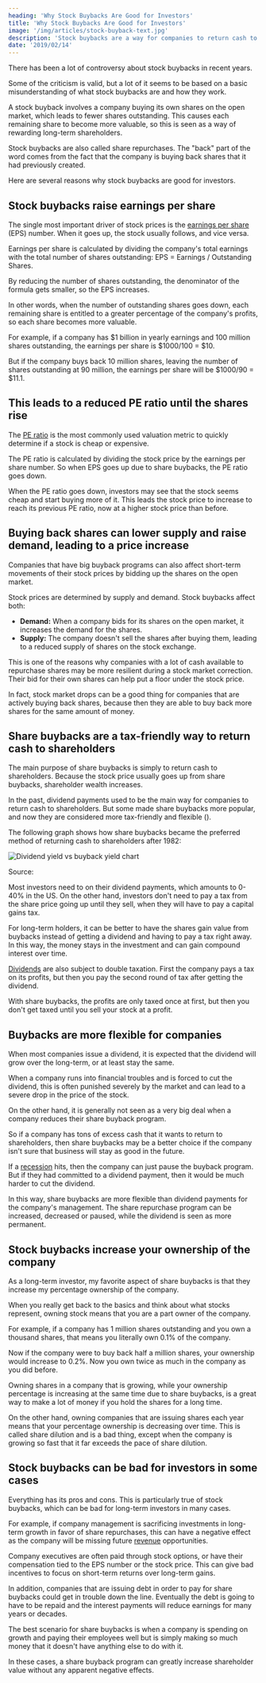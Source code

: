 ```yaml
---
heading: 'Why Stock Buybacks Are Good for Investors'
title: 'Why Stock Buybacks Are Good for Investors'
image: '/img/articles/stock-buyback-text.jpg'
description: 'Stock buybacks are a way for companies to return cash to shareholders, which is great for long-term investors for various reasons.'
date: '2019/02/14'
---
```


There has been a lot of controversy about stock buybacks in recent years.

Some of the criticism is valid, but a lot of it seems to be based on a basic misunderstanding of what stock buybacks are and how they work.

A stock buyback involves a company buying its own shares on the open market, which leads to fewer shares outstanding. This causes each remaining share to become more valuable, so this is seen as a way of rewarding long-term shareholders.

Stock buybacks are also called share repurchases. The "back" part of the word comes from the fact that the company is buying back shares that it had previously created.

Here are several reasons why stock buybacks are good for investors.

## Stock buybacks raise earnings per share

The single most important driver of stock prices is the [earnings per share](/term/eps-earnings-per-share/) (EPS) number. When it goes up, the stock usually follows, and vice versa.

Earnings per share is calculated by dividing the company's total earnings with the total number of shares outstanding: EPS = Earnings / Outstanding Shares.

By reducing the number of shares outstanding, the denominator of the formula gets smaller, so the EPS increases.

In other words, when the number of outstanding shares goes down, each remaining share is entitled to a greater percentage of the company's profits, so each share becomes more valuable.

For example, if a company has $1 billion in yearly earnings and 100 million shares outstanding, the earnings per share is $1000/100 = $10.

But if the company buys back 10 million shares, leaving the number of shares outstanding at 90 million, the earnings per share will be $1000/90 = $11.1.

## This leads to a reduced PE ratio until the shares rise

The [PE ratio](/term/pe-ratio/) is the most commonly used valuation metric to quickly determine if a stock is cheap or expensive.

The PE ratio is calculated by dividing the stock price by the earnings per share number. So when EPS goes up due to share buybacks, the PE ratio goes down.

When the PE ratio goes down, investors may see that the stock seems cheap and start buying more of it. This leads the stock price to increase to reach its previous PE ratio, now at a higher stock price than before.

## Buying back shares can lower supply and raise demand, leading to a price increase

Companies that have big buyback programs can also affect short-term movements of their stock prices by bidding up the shares on the open market.

Stock prices are determined by supply and demand. Stock buybacks affect both:

-  **Demand:** When a company bids for its shares on the open market, it increases the demand for the shares.
-  **Supply:** The company doesn't sell the shares after buying them, leading to a reduced supply of shares on the stock exchange.

This is one of the reasons why companies with a lot of cash available to repurchase shares may be more resilient during a stock market correction. Their bid for their own shares can help put a floor under the stock price.

In fact, stock market drops can be a good thing for companies that are actively buying back shares, because then they are able to buy back more shares for the same amount of money.

## Share buybacks are a tax-friendly way to return cash to shareholders

The main purpose of share buybacks is simply to return cash to shareholders. Because the stock price usually goes up from share buybacks, shareholder wealth increases.

In the past, dividend payments used to be the main way for companies to return cash to shareholders. But some <External url="https://www.bloomberg.com/opinion/articles/2018-03-27/congress-would-make-a-mistake-by-banning-share-buybacks" text="new rules in 1982" /> made share buybacks more popular, and now they are considered more tax-friendly and flexible (<External url="https://papers.ssrn.com/sol3/papers.cfm?abstract_id=2715098" text="1" />).

The following graph shows how share buybacks became the preferred method of returning cash to shareholders after 1982:

<img
	src="/img/articles/dividend-yield-vs-buyback-yield-chart.png"
	alt="Dividend yield vs buyback yield chart"
	width={923}
	height={630}
	loading="lazy"
/>

Source: <External url="https://papers.ssrn.com/sol3/papers.cfm?abstract_id=2715098" text="Straehl, Philip U. and Ibbotson, Roger G., The Supply of Stock Returns: Adding Back Buybacks (December 17, 2015)." />

Most investors need to <External url="https://en.wikipedia.org/wiki/Dividend_tax" text="pay a tax" /> on their dividend payments, which amounts to 0-40% in the US. On the other hand, investors don't need to pay a tax from the share price going up until they sell, when they will have to pay a capital gains tax.

For long-term holders, it can be better to have the shares gain value from buybacks instead of getting a dividend and having to pay a tax right away. In this way, the money stays in the investment and can gain compound interest over time.

[Dividends](/how-often-are-dividends-paid/) are also subject to double taxation. First the company pays a tax on its profits, but then you pay the second round of tax after getting the dividend.

With share buybacks, the profits are only taxed once at first, but then you don't get taxed until you sell your stock at a profit.

## Buybacks are more flexible for companies

When most companies issue a dividend, it is expected that the dividend will grow over the long-term, or at least stay the same.

When a company runs into financial troubles and is forced to cut the dividend, this is often punished severely by the market and can lead to a severe drop in the price of the stock.

On the other hand, it is generally not seen as a very big deal when a company reduces their share buyback program.

So if a company has tons of excess cash that it wants to return to shareholders, then share buybacks may be a better choice if the company isn't sure that business will stay as good in the future.

If a [recession](/who-determines-recessions/) hits, then the company can just pause the buyback program. But if they had committed to a dividend payment, then it would be much harder to cut the dividend.

In this way, share buybacks are more flexible than dividend payments for the company's management. The share repurchase program can be increased, decreased or paused, while the dividend is seen as more permanent.

## Stock buybacks increase your ownership of the company

As a long-term investor, my favorite aspect of share buybacks is that they increase my percentage ownership of the company.

When you really get back to the basics and think about what stocks represent, owning stock means that you are a part owner of the company.

For example, if a company has 1 million shares outstanding and you own a thousand shares, that means you literally own 0.1% of the company.

Now if the company were to buy back half a million shares, your ownership would increase to 0.2%. Now you own twice as much in the company as you did before.

Owning shares in a company that is growing, while your ownership percentage is increasing at the same time due to share buybacks, is a great way to make a lot of money if you hold the shares for a long time.

On the other hand, owning companies that are issuing shares each year means that your percentage ownership is decreasing over time. This is called share dilution and is a bad thing, except when the company is growing so fast that it far exceeds the pace of share dilution.

## Stock buybacks can be bad for investors in some cases

Everything has its pros and cons. This is particularly true of stock buybacks, which can be bad for long-term investors in many cases.

For example, if company management is sacrificing investments in long-term growth in favor of share repurchases, this can have a negative effect as the company will be missing future [revenue](/term/revenue/) opportunities.

Company executives are often paid through stock options, or have their compensation tied to the EPS number or the stock price. This can give bad incentives to focus on short-term returns over long-term gains.

In addition, companies that are issuing debt in order to pay for share buybacks could get in trouble down the line. Eventually the debt is going to have to be repaid and the interest payments will reduce earnings for many years or decades.

The best scenario for share buybacks is when a company is spending on growth and paying their employees well but is simply making so much money that it doesn't have anything else to do with it.

In these cases, a share buyback program can greatly increase shareholder value without any apparent negative effects.
